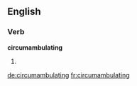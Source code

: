 
==English==

===Verb===
'''circumambulating'''

# {{present participle of|circumambulate}}

[[de:circumambulating]]
[[fr:circumambulating]]